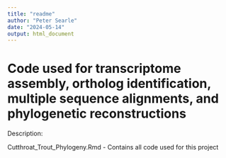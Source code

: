 ```yaml
---
title: "readme" 
author: "Peter Searle"
date: "2024-05-14"
output: html_document
---
```


# Code used for transcriptome assembly, ortholog identification, multiple sequence alignments, and phylogenetic reconstructions

Description: 

Cutthroat_Trout_Phylogeny.Rmd - Contains all code used for this project
